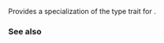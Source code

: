 {{cpp/title|uses_allocator{{small|&lt;std::packaged_task&gt;}}}}
{{cpp/thread/packaged_task/navbar}}
{{ddcl|since=c++11|removed=c++17|
template&lt; class R, class Alloc &gt;
struct uses_allocator&lt;std::packaged_task&lt;R&gt;, Alloc&gt; : true_type {};
}}

Provides a specialization of the {{lc|std::uses_allocator}} type trait for {{lc|std::packaged_task}}.

{{cpp/types/integral_constant/inherit2|{{c|true}}|bool}}

===See also===
{{dsc begin}}
{{dsc inc|cpp/memory/dsc uses allocator}}
{{dsc end}}

{{langlinks|de|es|fr|it|ja|pt|ru|zh}}
